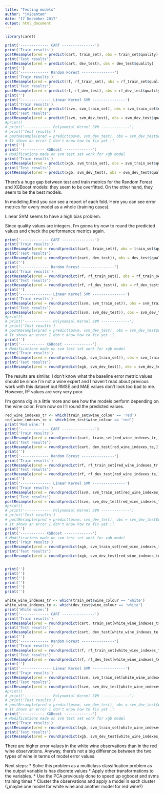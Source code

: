 ```yaml
---
title: "Testing models"
author: "jvicentem"
date: "17 December 2017"
output: html_document
---
```


```r
library(caret)
```

```r
print('------------- CART ---------------')
print('Train results')
postResample(pred = predict(cart, train_set), obs = train_set$quality) 
print('Test results')
postResample(pred = predict(cart, dev_test), obs = dev_test$quality) 
print('')
print('------------- Random Forest ---------------')
print('Train results')
postResample(pred = predict(rf, rf_train_set), obs = rf_train_set$quality)
print('Test results')
postResample(pred = predict(rf, rf_dev_test), obs = rf_dev_test$quality)
print('')
print('-------------- Linear Kernel SVM ---------------')
print('Train results')
postResample(pred = predict(lsvm, svm_train_set), obs = svm_train_set$quality)
print('Test results')
postResample(pred = predict(lsvm, svm_dev_test), obs = svm_dev_test$quality)
#print()
# print('------------ Polynomial Kernel SVM -------------')
# print('Test results')
# postResample(pred = predict(psvm, svm_dev_test), obs = svm_dev_test$quality)
# It shows an error I don't know how to fix yet :( 
print('')
print('----------- XGBoost -------------')
# Modifications made on svm test set work for xgb model
print('Train results')
postResample(pred = predict(xgb, svm_train_set), obs = svm_train_set$quality)
print('Test results')
postResample(pred = predict(xgb, svm_dev_test), obs = svm_dev_test$quality)

```

There's a huge gap between test and train metrics for the Random Forest and XGBoost models: they seem to be overfitted. 
On the other hand, they seem to be the best models. 

In modeling.Rmd you can see a report of each fold. Here you can see error metrics for every model as a whole (training cases).


Linear SVM seems to have a high bias problem.

Since quality values are integers, I'm gonna try now to round the predicted values and check the performance metrics again.

```r
print('------------- CART ---------------')
print('Train results')
postResample(pred = round(predict(cart, train_set)), obs = train_set$quality) 
print('Test results')
postResample(pred = round(predict(cart, dev_test)), obs = dev_test$quality) 
print('')
print('------------- Random Forest ---------------')
print('Train results')
postResample(pred = round(predict(rf, rf_train_set)), obs = rf_train_set$quality)
print('Test results')
postResample(pred = round(predict(rf, rf_dev_test)), obs = rf_dev_test$quality)
print('')
print('-------------- Linear Kernel SVM ---------------')
print('Train results')
postResample(pred = round(predict(lsvm, svm_train_set)), obs = svm_train_set$quality)
print('Test results')
postResample(pred = round(predict(lsvm, svm_dev_test)), obs = svm_dev_test$quality)
#print()
# print('------------ Polynomial Kernel SVM -------------')
# print('Test results')
# postResample(pred = predict(psvm, svm_dev_test), obs = svm_dev_test$quality)
# It shows an error I don't know how to fix yet :( 
print('')
print('----------- XGBoost -------------')
# Modifications made on svm test set work for xgb model
print('Train results')
postResample(pred = round(predict(xgb, svm_train_set)), obs = svm_train_set$quality)
print('Test results')
postResample(pred = round(predict(xgb, svm_dev_test)), obs = svm_dev_test$quality)

```

The results are similar. I don't know what the baseline error metric values should be since I'm not a wine expert and I haven't read about previous work with this dataset but RMSE and MAE values don't look too bad to me. However, R² values are very very poor.

I'm gonna dig in a little more and see how the models perform depending on the wine color. From now on I'll round the predicted values.

```r
red_wine_indexes_tr <- which(train_set$wine_colour == 'red')
red_wine_indexes_te <- which(dev_test$wine_colour == 'red')
print('Red wine:')
print('------------- CART ---------------')
print('Train results')
postResample(pred = round(predict(cart, train_set[red_wine_indexes_tr,])), obs = train_set$quality[red_wine_indexes_tr]) 
print('Test results')
postResample(pred = round(predict(cart, dev_test[red_wine_indexes_te,])), obs = dev_test$quality[red_wine_indexes_te]) 
print('')
print('------------- Random Forest ---------------')
print('Train results')
postResample(pred = round(predict(rf, rf_train_set[red_wine_indexes_tr,])), obs = rf_train_set$quality[red_wine_indexes_tr])
print('Test results')
postResample(pred = round(predict(rf, rf_dev_test[red_wine_indexes_te,])), obs = rf_dev_test$quality[red_wine_indexes_te])
print('')
print('-------------- Linear Kernel SVM ---------------')
print('Train results')
postResample(pred = round(predict(lsvm, svm_train_set[red_wine_indexes_tr,])), obs = svm_train_set$quality[red_wine_indexes_tr])
print('Test results')
postResample(pred = round(predict(lsvm, svm_dev_test[red_wine_indexes_te,])), obs = svm_dev_test$quality[red_wine_indexes_te])
#print()
# print('------------ Polynomial Kernel SVM -------------')
# print('Test results')
# postResample(pred = predict(psvm, svm_dev_test), obs = svm_dev_test$quality)
# It shows an error I don't know how to fix yet :( 
print('')
print('----------- XGBoost -------------')
# Modifications made on svm test set work for xgb model
print('Train results')
postResample(pred = round(predict(xgb, svm_train_set[red_wine_indexes_tr,])), obs = svm_train_set$quality[red_wine_indexes_tr])
print('Test results')
postResample(pred = round(predict(xgb, svm_dev_test[red_wine_indexes_te,])), obs = svm_dev_test$quality[red_wine_indexes_te])


print('')
print('')
print('')
print('')
print('')
print('')

white_wine_indexes_tr <- which(train_set$wine_colour == 'white')
white_wine_indexes_te <- which(dev_test$wine_colour == 'white')
print('White wine:')
print('------------- CART ---------------')
print('Train results')
postResample(pred = round(predict(cart, train_set[white_wine_indexes_tr,])), obs = train_set$quality[white_wine_indexes_tr]) 
print('Test results')
postResample(pred = round(predict(cart, dev_test[white_wine_indexes_te,])), obs = dev_test$quality[white_wine_indexes_te]) 
print('')
print('------------- Random Forest ---------------')
print('Train results')
postResample(pred = round(predict(rf, rf_train_set[white_wine_indexes_tr,])), obs = rf_train_set$quality[white_wine_indexes_tr])
print('Test results')
postResample(pred = round(predict(rf, rf_dev_test[white_wine_indexes_te,])), obs = rf_dev_test$quality[white_wine_indexes_te])
print('')
print('-------------- Linear Kernel SVM ---------------')
print('Train results')
postResample(pred = round(predict(lsvm, svm_train_set[white_wine_indexes_tr,])), obs = svm_train_set$quality[white_wine_indexes_tr])
print('Test results')
postResample(pred = round(predict(lsvm, svm_dev_test[white_wine_indexes_te,])), obs = svm_dev_test$quality[white_wine_indexes_te])
#print()
# print('------------ Polynomial Kernel SVM -------------')
# print('Test results')
# postResample(pred = predict(psvm, svm_dev_test), obs = svm_dev_test$quality)
# It shows an error I don't know how to fix yet :( 
print('----------- XGBoost -------------')
# Modifications made on svm test set work for xgb model
print('Train results')
postResample(pred = round(predict(xgb, svm_train_set[white_wine_indexes_tr,])), obs = svm_train_set$quality[white_wine_indexes_tr])
print('Test results')
postResample(pred = round(predict(xgb, svm_dev_test[white_wine_indexes_te,])), obs = svm_dev_test$quality[white_wine_indexes_te])
```

There are higher error values in the white wine observations than in the red wine observations. Anyway, there's not a big difference between the two types of wine in terms of model error values.

Next steps:
* Solve this problem as a multiclass classification problem as the output variable is has discrete values
* Apply other transformations to the variables.
* Use the PCA previously done to speed up xgboost and svms training times
* Cluster the observations and apply a model in each cluster (¿maybe one model for white wine and another model for red wine?)
